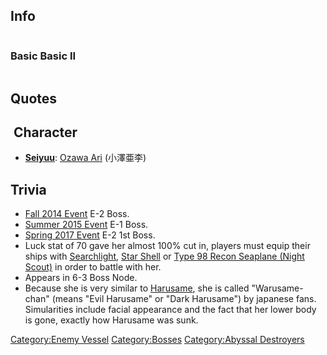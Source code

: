 ==Info==

<div style="display: inline-block;">
===Basic===
{{EnemyShipInfoKai|Destroyer Princess/|los=auto|los_max=auto|evasion=auto|evasion_max=auto|asw=auto|asw_max=auto}}
</div>

<div style="display: inline-block;">
===Basic II===
{{EnemyShipInfoKai|Destroyer Princess/II|los=auto|los_max=auto|evasion=auto|evasion_max=auto|asw=auto|asw_max=auto}}
</div>

{{EnemyShipCategoriesKai|Destroyer Princess/}}

==Quotes==
{{Abyssquote
|開幕前 =ヤラセハ…シナイ…ヨ……ッ！
|EN1 =I won't... be defeated..!! 
|Note1 = 
|砲撃 =オチロ…オチロッ！ 
|EN0 =Sink... Sink!! 
|Note0 = 
|被弾 =イタイジャナイ…カッ…… 
|EN2 =It's... painful.. 
|Note2 = 
|昼戦終了時 =ツキガ…ツキガ…綺麗。 
|EN3 =The moon.. it is.. beautiful. 
|Note3 =In this context,"ツキ"means moon. 
|Clip1 = {{Audio|file=DD_Hime_Intro.ogg}}|Clip0 = {{Audio|file=DD_Hime_Attack.ogg}}|Clip2 = {{Audio|file=DD_Hime_Damaged.ogg}}|Clip3 = {{Audio|file=DD_Hime_Sunk.ogg}}}}
== Character ==
* '''[[Glossary#List of Vessels by Japanese Voice Actresses|Seiyuu]]''': [http://myanimelist.net/people/27395/Ari_Ozawa Ozawa Ari] (小澤亜李)
==Trivia==
* [[Fall 2014 Event]] E-2 Boss.
* [[Summer 2015 Event]] E-1 Boss.
* [[Spring 2017 Event]] E-2 1st Boss.
* Luck stat of 70 gave her almost 100% cut in, players must equip their ships with [[Searchlight]], [[Star Shell]] or [[Type 98 Recon Seaplane (Night Scout)]] in order to battle with her.
* Appears in 6-3 Boss Node.
* Because she is very similar to [[Harusame]], she is called "Warusame-chan" (means "Evil Harusame" or "Dark Harusame") by japanese fans. Simularities include facial appearance and the fact that her lower body is gone, exactly how Harusame was sunk.
{{Enemyshiplist}}
[[Category:Enemy Vessel]]
[[Category:Bosses]]
[[Category:Abyssal Destroyers]]